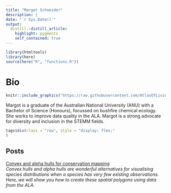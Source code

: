 ```yaml
---
title: "Margot Schneider"
description: |
date: "`r Sys.Date()`"
output: 
  distill::distill_article:
    highlight: pygments
    self_contained: true
---
```

```r
library(htmltools)
library(here)
source(here("R", "functions.R"))
```
# Bio
:::float-image
```r
knitr::include_graphics("https://raw.githubusercontent.com/AtlasOfLivingAustralia/ala-labs/main/images/people/margot.jpg")
```
Margot is a graduate of the Australian National University (ANU) with a Bachelor of Science (Honours), focussed on bushfire chemical ecology. She works to improve data quality in the ALA. Margot is a strong advocate for diversity and inclusion in the STEMM fields.
```r
tags$div(class = "row", style = "display: flex;"
)
```
:::
<h2>Posts</h2>

<a href='https://labs.ala.org.au/posts/2022-10-12_alpha-hulls/'>Convex and alpha hulls for conservation mapping</a><br><em>Convex hulls and alpha hulls are wonderful alternatives for visualising species distributions when a species has very few existing observations. Here, we will show you how to create these spatial polygons using data from the ALA.</em><br><br>
